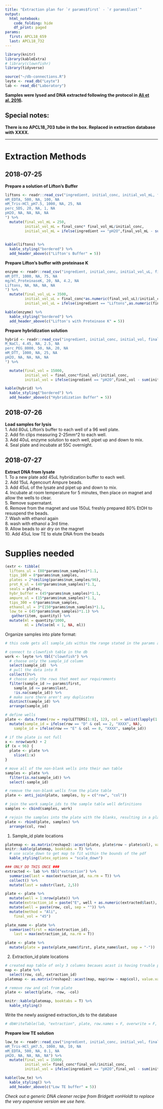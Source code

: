 ```yaml
---
title: "Extraction plan for `r params$first` - `r params$last`"
output:
  html_notebook:
    code_folding: hide
    df_print: paged
params:
  first: APCL18_659
  last: APCL18_732
---
```

```r
library(knitr)
library(kableExtra)
# library(clownfishr)
library(tidyverse)

source("~/db-connections.R")
leyte <- read_db("Leyte")
lab <- read_db("Laboratory")
```


**Samples were lysed and DNA extracted following the protocol in [Ali et al. 2016](https://doi.org/10.1534/genetics.115.183665).**

## Special notes:  
**There is no APCL18_703 tube in the box.  Replaced in extraction database with XXXX.**  

_________  


# Extraction Methods


## 2018-07-25
**Prepare a solution of Lifton's Buffer**
```r
liftons <- readr::read_csv("ingredient, initial_conc, initial_vol_mL, final_conc, final_vol_mL
mM_EDTA, 500, NA, 100, NA
mM_Tris-HCl_pH7.5, 1000, NA, 25, NA
perc_SDS, 20, NA, 1, NA
pH2O, NA, NA, NA, NA
") %>% 
  mutate(final_vol_mL = 250, 
         initial_vol_mL = final_conc* final_vol_mL/initial_conc,
         initial_vol_mL = ifelse(ingredient == "pH2O",final_vol_mL - sum(initial_vol_mL, na.rm = T), initial_vol_mL))
 
         
kable(liftons) %>%
  kable_styling("bordered") %>%
  add_header_above(c("Lifton's Buffer" = 5))
```

**Prepare Lifton's buffer with proteinase K**
```r
enzyme <- readr::read_csv("ingredient, initial_conc, initial_vol_uL, final_conc, final_vol_uL
mM_DTT, 1000, NA, 75, NA
mg/ml_ProteinaseK, 20, NA, 4.2, NA
Liftons, NA, NA, NA, NA
") %>% 
  mutate(final_vol_uL = 3500, 
         initial_vol_uL = final_conc*as.numeric(final_vol_uL)/initial_conc, 
         initial_vol_uL = ifelse(ingredient == "Liftons",as.numeric(final_vol_uL) - sum(initial_vol_uL, na.rm = T), initial_vol_uL))

kable(enzyme) %>%
  kable_styling("bordered") %>%
  add_header_above(c("Lifton's with Proteinase K" = 5))
```
**Prepare hybridization solution**
```r
hybrid <- readr::read_csv("ingredient, initial_conc, initial_vol, final_conc, final_vol
M_NaCl, 4.45, NA, 2.5, NA
perc_PEG_8000, 50, NA, 20, NA
mM_DTT, 1000, NA, 25, NA
pH2O, NA, NA, NA, NA
") %>% 

  mutate(final_vol = 15000,
         initial_vol = final_conc*final_vol/initial_conc, 
         initial_vol = ifelse(ingredient == "pH2O",final_vol - sum(initial_vol, na.rm = T), initial_vol))

kable(hybrid) %>%
  kable_styling("bordered") %>%
  add_header_above(c("Hybridization Buffer" = 5))
```


## 2018-07-26
**Load samples for lysis**  
1. Add 80uL Lifton's buffer to each well of a 96 well plate.  
2. Add fin clips measuring 2-25mm^2 to each well.  
3. Add 40uL enzyme solution to each well, pipet up and down to mix.  
4. Seal plate and incubate at 55C overnight.  
  

## 2018-07-27  
**Extract DNA from lysate**  
1. To a new plate add 45uL hybridization buffer to each well.  
2. Add 15uL Agencourt Ampure beads.  
3. Add 45uL of the lysate and pipet up and down to mix.  
4. Incubate at room temperature for 5 minutes, then place on magnet and allow the wells to clear.  
5.  Remove supernatant.  
6. Remove from the magnet and use 150uL freshly prepared 80% EtOH to resuspend the beads.  
7. Wash with ethanol again  
8. wash with ethanol a 3rd time.  
9. Allow beads to air dry on the magnet   
10. Add 45uL low TE to elute DNA from the beads  

# Supplies needed
```r
(extr <- tibble(
  liftons_ul = (80*params$num_samples)*1.1,
  tips_100 = 8*params$num_samples,
  plates = 2*ceiling(params$num_samples/96),
  prot_K_ul = (40*params$num_samples)*1.1,
  seals = plates,
  hybr_buffer = (45*params$num_samples)*1.1,
  ampure_ul = (15*params$num_samples)*1.1,
  tips_300 = 6*params$num_samples,
  ethanol_ul = 3*(150*params$num_samples)*1.1,
  low_te = (45*params$num_samples)*1.1) %>% 
   gather(item, quantity)) %>% 
  mutate(ml = quantity/1000, 
         ml = ifelse(ml < 1, NA, ml))
```


Organize samples into plate format: 

```r
# this code gets all sample_ids within the range stated in the params above.

# connect to clownfish table in the db
work <- leyte %>% tbl("clownfish") %>%
  # choose only the sample_id column
  select(sample_id)  %>% 
  # pull the data into R
  collect()%>% 
  # choose only the rows that meet our requirements
  filter(sample_id >= params$first, 
    sample_id <= params$last, 
    !is.na(sample_id)) %>% 
  # make sure there aren't any duplicates
  distinct(sample_id) %>% 
  arrange(sample_id)

# define wells
plate <- data.frame(row = rep(LETTERS[1:8], 12), col = unlist(lapply(1:12, rep, 8))) %>% 
  mutate(sample_id = ifelse(row == "D" & col == 2, "XXXX", NA), 
    sample_id = ifelse(row == "E" & col == 8, "XXXX", sample_id))

# if the plate is not full
x <- nrow(work) + 2
if (x < 96) {
  plate <- plate %>% 
    slice(1:x)
}

# move all of the non-blank wells into their own table
samples <- plate %>% 
  filter(is.na(sample_id)) %>% 
  select(-sample_id)

# remove the non-blank wells from the plate table
plate <- anti_join(plate, samples, by = c("row", "col"))

# join the work sample_ids to the sample table well definitions
samples <- cbind(samples, work)

# rejoin the samples into the plate with the blanks, resulting in a plate of defined wells for samples and blanks.
plate <- rbind(plate, samples) %>% 
  arrange(col, row)

```
1. Sample_id plate locations
```r
platemap <- as.matrix(reshape2::acast(plate, plate$row ~ plate$col), value.var = plate$sample_id)
knitr::kable(platemap, booktabs = T) %>% 
  # use scale_down to get map to fit within the bounds of the pdf
  kable_styling(latex_options = "scale_down")
```
```r
### ONLY DO THIS ONCE ###
extracted <- lab %>% tbl("extraction") %>% 
  summarise(last = max(extraction_id, na.rm = T)) %>% 
  collect() %>% 
  mutate(last = substr(last, 2,5))

plate <- plate %>% 
  mutate(well = 1:nrow(plate)) %>% 
  mutate(extraction_id = paste("E", well + as.numeric(extracted$last), sep = "")) %>% 
  mutate(well = paste(row, col, sep = "")) %>% 
  mutate(method = "Ali", 
    final_vol = "45")

plate_name <- plate %>% 
  summarise(first = min(extraction_id), 
    last = max(extraction_id, na.rm = T))

plate <- plate %>% 
  mutate(plate = paste(plate_name$first, plate_name$last, sep = "-"))
```
2. Extraction_id plate locations
```r
# created map table of only 3 columns becaues acast is having trouble parsing out which columns to use
map <- plate %>%
  select(row, col, extraction_id)
platemap <- as.matrix(reshape2::acast(map, map$row ~ map$col), value.var = map$extraction_id)

# remove row and col from plate
plate <- select(plate, -row, -col)

knitr::kable(platemap, booktabs = T) %>% 
  kable_styling()

```
Write the newly assigned extraction_ids to the database
```r

# dbWriteTable(lab, "extraction", plate, row.names = F, overwrite = F, append = T)

```



**Prepare low TE solution**
```r
low_te <- readr::read_csv("ingredient, initial_conc, initial_vol, final_conc, final_vol
mM_Tris-HCl_pH7.5, 1000, NA, 10, NA
mM_EDTA, 500, NA, 0.1, NA
pH2O, NA, NA, NA, NA") %>% 
  mutate(final_vol = 15000, 
         initial_vol= final_conc*final_vol/initial_conc, 
         initial_vol = ifelse(ingredient == "pH2O",final_vol - sum(initial_vol, na.rm = T), initial_vol))

kable(low_te) %>%
  kable_styling() %>%
  add_header_above(c("Low TE buffer" = 5))
```

*Check out a generic DNA cleaner recipe from Bridgett vonHoldt to replace the very expensive version we use here.*

